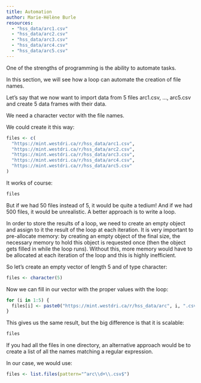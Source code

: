 ```yaml
---
title: Automation
author: Marie-Hélène Burle
resources:
  - "hss_data/arc1.csv"
  - "hss_data/arc2.csv"
  - "hss_data/arc3.csv"
  - "hss_data/arc4.csv"
  - "hss_data/arc5.csv"
---
```


:::{.def}

One of the strengths of programming is the ability to automate tasks.

In this section, we will see how a loop can automate the creation of file names.

:::

Let's say that we now want to import data from 5 files arc1.csv, ..., arc5.csv and create 5 data frames with their data.

<!-- We will need the `readr` package for this of course: -->

<!-- ```{r} -->
<!-- library(readr) -->
<!-- ``` -->

We need a character vector with the file names.

We could create it this way:

```r
files <- c(
  "https://mint.westdri.ca/r/hss_data/arc1.csv",
  "https://mint.westdri.ca/r/hss_data/arc2.csv",
  "https://mint.westdri.ca/r/hss_data/arc3.csv",
  "https://mint.westdri.ca/r/hss_data/arc4.csv",
  "https://mint.westdri.ca/r/hss_data/arc5.csv"
)
```

It works of course:

```r
files
```

But if we had 50 files instead of 5, it would be quite a tedium! And if we had 500 files, it would be unrealistic. A better approach is to write a loop.

In order to store the results of a loop, we need to create an empty object and assign to it the result of the loop at each iteration. It is very important to pre-allocate memory: by creating an empty object of the final size, the necessary memory to hold this object is requested once (then the object gets filled in while the loop runs). Without this, more memory would have to be allocated at each iteration of the loop and this is highly inefficient.

So let's create an empty vector of length 5 and of type character:

```r
files <- character(5)
```

Now we can fill in our vector with the proper values with the loop:

```r
for (i in 1:5) {
  files[i] <- paste0("https://mint.westdri.ca/r/hss_data/arc", i, ".csv")
}
```

This gives us the same result, but the big difference is that it is scalable:

```r
files
```

:::{.note}

If you had all the files in one directory, an alternative approach would be to create a list of all the names matching a regular expression.

In our case, we would use:

```.r
files <- list.files(pattern="^arc\\d+\\.csv$")
```

:::

<!-- https://stackoverflow.com/questions/11433432/how-to-import-multiple-csv-files-at-once -->

<!-- ## Automate file reading -->

<!-- Now we can use this vector to read in all our files: -->

<!-- ```{r} -->
<!-- for (i in files) { -->
<!--   arc[i] <- read_csv( -->
<!--     i, -->
<!--     na = c("N/A", "n/a"), -->
<!--     col_types = cols(Date = col_date("%d/%m/%Y")) -->
<!--   ) -->
<!-- ``` -->

<!-- ```{r} -->
<!-- library(readr) -->
<!-- library(lubridate) -->
<!-- ``` -->

<!-- ```{.r} -->
<!-- arc1 <- read_csv( -->
<!--   "https://mint.westdri.ca/r/hss_data/arc1.csv", -->
<!--   na = c("N/A", "n/a"), -->
<!--   col_types = cols(Date = col_date("%d/%m/%Y")) -->
<!-- ) -->

<!-- arc1 <- arc1 |> -->
<!--   rename( -->
<!--     Artifacts = `Number of artifacts`, -->
<!--     PI = `Name of PI` -->
<!-- ) -->

<!-- write_csv(arc1, "arc1_clean.csv") -->
<!-- ``` -->

<!-- First, we need a character vector with the file names. -->

<!-- We could create it this way: -->

<!-- ```{r} -->
<!-- files <- c( -->
<!--   "https://mint.westdri.ca/r/hss_data/arc1.csv", -->
<!--   "https://mint.westdri.ca/r/hss_data/arc2.csv", -->
<!--   "https://mint.westdri.ca/r/hss_data/arc3.csv", -->
<!--   "https://mint.westdri.ca/r/hss_data/arc4.csv", -->
<!--   "https://mint.westdri.ca/r/hss_data/arc5.csv" -->
<!-- ) -->

<!-- files -->
<!-- ``` -->

<!-- But if we had 200 files instead of 5, it would be quite a tedium! A better approach is to write a loop: -->

<!-- ```{r} -->
<!-- files <- character(5) -->

<!-- for (i in 1:5) { -->
<!--   files[i] <- paste0("https://mint.westdri.ca/r/hss_data/arc", i, ".csv") -->
<!-- } -->

<!-- files -->
<!-- ``` -->

<!-- This gives us the same result, but it is scalable. -->

<!-- Then we need to create the names of the files we will save our data frames to: -->

<!-- ```{r} -->
<!-- files_clean <- character(5) -->

<!-- for (i in 1:5) { -->
<!--   files_clean[i] <- paste0("arc", i, "_clean.csv") -->
<!-- } -->

<!-- files_clean -->
<!-- ``` -->

<!-- ```{r} -->
<!-- tib <- tibble( -->
<!--   a = character(), -->
<!--   b = ymd(), -->
<!--   c = double(), -->
<!--   d = character(), -->
<!--   e = character() -->
<!--   ) -->

<!-- arc <- rep(list(tib), 5) -->

<!-- files_clean <- character(5) -->

<!-- for (i in files) { -->
<!--   arc[i] <- read_csv( -->
<!--     i, -->
<!--     na = c("N/A", "n/a"), -->
<!--     col_types = cols(Date = col_date("%d/%m/%Y")) -->
<!--   ) -->

<!--   arc[i] <- arc[i] |> -->
<!--     rename( -->
<!--       Artifacts = `Number of artifacts`, -->
<!--       PI = `Name of PI` -->
<!--     ) -->

<!-- files_clean[i] <- paste0("arc", i, "_clean.csv") -->

<!-- write_csv(arc[i], files_clean[i]) -->
<!-- } -->
<!-- ``` -->

